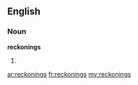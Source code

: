 ==English==

===Noun===
'''reckonings'''

# {{plural of|[[reckoning]]}}

[[ar:reckonings]]
[[fr:reckonings]]
[[my:reckonings]]